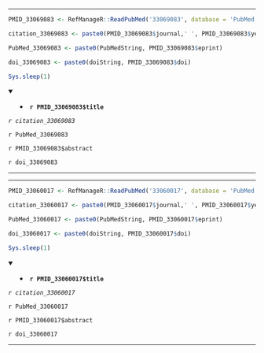 

---

```r

PMID_33069083 <- RefManageR::ReadPubMed('33069083', database = 'PubMed')

citation_33069083 <- paste0(PMID_33069083$journal,' ', PMID_33069083$year, ' ', PMID_33069083$month,';', PMID_33069083$volume,'(', PMID_33069083$number,'):', PMID_33069083$pages)

PubMed_33069083 <- paste0(PubMedString, PMID_33069083$eprint)

doi_33069083 <- paste0(doiString, PMID_33069083$doi)

Sys.sleep(1)

```

<details open> <summary>
- **`r PMID_33069083$title`**
</summary> 

*`r citation_33069083`*

`r PubMed_33069083`

`r PMID_33069083$abstract`

`r doi_33069083`

</details>

---




---

```r

PMID_33060017 <- RefManageR::ReadPubMed('33060017', database = 'PubMed')

citation_33060017 <- paste0(PMID_33060017$journal,' ', PMID_33060017$year, ' ', PMID_33060017$month,';', PMID_33060017$volume,'(', PMID_33060017$number,'):', PMID_33060017$pages)

PubMed_33060017 <- paste0(PubMedString, PMID_33060017$eprint)

doi_33060017 <- paste0(doiString, PMID_33060017$doi)

Sys.sleep(1)

```

<details open> <summary>
- **`r PMID_33060017$title`**
</summary> 

*`r citation_33060017`*

`r PubMed_33060017`

`r PMID_33060017$abstract`

`r doi_33060017`

</details>

---


